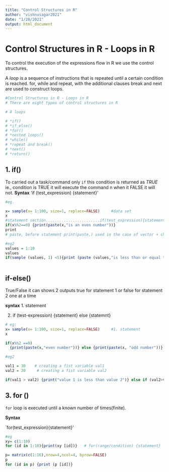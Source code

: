 ```yaml
---
title: "Control Structures in R"
author: "vishnusagar2021"
date: "1/28/2021"
output: html_document
---
```

# Control Structures in R - Loops in R
To control the execution of the expressions flow in R we use the control structures.

A *loop* is a sequence of instructions that is repeated until a certain condition is reached.  for, while and repeat, with the additional clauses break and next are used to construct loops.
```r
#Control Structures in R - Loops in R
# There are eight types of control structures in R

# 8 loops

# *if()
# *if_else()
# *for()
# *nested loops()
# *while()
# *repeat and break()
# *next()
# *return()
```

## 1. if()
To carried out a task/command only `if` this condition is returned as *TRUE*
ie., condition is TRUE it will execute the command n when it FALSE it will not.
**Syntax**
'if (test_expression) {statement}'

```r
#eg.

x= sample(x= 1:100, size=1, replace=FALSE)     #data set  
x
#statement section........................if(test_expression){statement}
if(x%%2==0) {print(paste(x,"is an even number"))}                        
print
# paste, before statement print(paste,) used in the case of vector + character
```
```r
#eg2
values = 1:10
values
if(sample (values, 1) <5){print (paste (values,"is less than or equal to 5"))}
  

```

## if-else()
 True/False it can shows 2 outputs
 true for statement 1 or false for statement 2 one at a time
 
**syntax**
1. statement

2. if (test-expression) {statement} else {statemnt}

```r
# eg:
x= sample(x= 1:100, size=1, replace=FALSE)     #1. statement
x

if(x%%2 ==0) 
  {print(paste(x,"even number"))} else {print(paste(x, "odd number"))} #syntax

```
```r
#eg2

val1 = 30    # creating a fist variable val1
val2 = 20     # creating a fist variable val2

if(val1 > val2) {print("value 1 is less than value 2")} else if (val2>val1){print("value 1 is less than value 2")}

```
## 3. for ()

`for` loop is executed until a known number of times(finite).

**Syntax**

`for(test_expression){statement}'

```r
#eg
xy= c(1:10)
for (id in 1:10){print(xy [id])}   # for(range/condition) {statement}

p= matrix(c(1:16),nrow=4,ncol=4, byrow=FALSE)
p
for (id in p) {print (p [id])}
```

